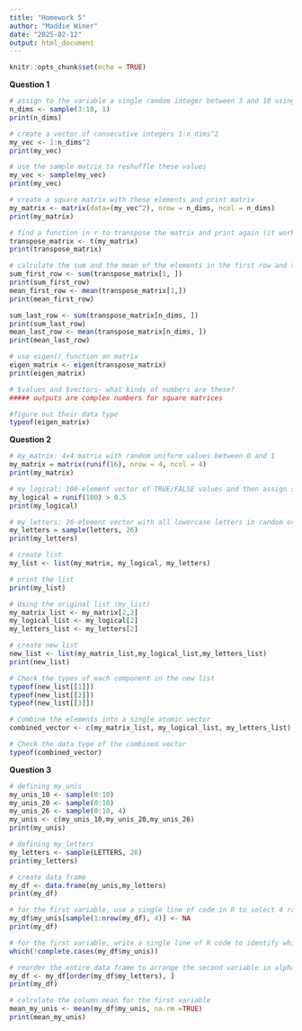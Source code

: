 ```yaml
---
title: "Homework 5"
author: "Maddie Winer"
date: "2025-02-12"
output: html_document
---
```


```r
knitr::opts_chunk$set(echo = TRUE)
```

**Question 1**
```r
# assign to the variable a single random integer between 3 and 10 using sample function
n_dims <- sample(3:10, 1)
print(n_dims)

# create a vector of consecutive integers 1:n_dims^2
my_vec <- 1:n_dims^2
print(my_vec)

# use the sample matrix to reshuffle these values
my_vec <- sample(my_vec)
print(my_vec)

# create a square matrix with these elements and print matrix
my_matrix <- matrix(data=(my_vec^2), nrow = n_dims, ncol = n_dims)
print(my_matrix)

# find a function in r to transpose the matrix and print again (it worked! it transposed the matrix!)
transpose_matrix <- t(my_matrix)
print(transpose_matrix)

# calculate the sum and the mean of the elements in the first row and then the last row
sum_first_row <- sum(transpose_matrix[1, ])
print(sum_first_row)
mean_first_row <- mean(transpose_matrix[1,])
print(mean_first_row)

sum_last_row <- sum(transpose_matrix[n_dims, ])
print(sum_last_row)
mean_last_row <- mean(transpose_matrix[n_dims, ])
print(mean_last_row)

# use eigen() function on matrix
eigen_matrix <- eigen(transpose_matrix)
print(eigen_matrix)

# $values and $vectors- what kinds of numbers are these?
##### outputs are complex numbers for square matrices

#figure out their data type
typeof(eigen_matrix)


```

**Question 2**
```r
# my_matrix: 4x4 matrix with random uniform values between 0 and 1
my_matrix = matrix(runif(16), nrow = 4, ncol = 4)
print(my_matrix)

# my_logical: 100-element vector of TRUE/FALSE values and then assign some inequality (0.5)
my_logical = runif(100) > 0.5 
print(my_logical)

# my_letters: 26-element vector with all lowercase letters in random order
my_letters = sample(letters, 26)
print(my_letters)

# create list
my_list <- list(my_matrix, my_logical, my_letters)

# print the list
print(my_list)

# Using the original list (my_list)
my_matrix_list <- my_matrix[2,2]
my_logical_list <- my_logical[2]
my_letters_list <- my_letters[2]

# create new list
new_list <- list(my_matrix_list,my_logical_list,my_letters_list)
print(new_list)

# Check the types of each component in the new list
typeof(new_list[[1]]) 
typeof(new_list[[2]]) 
typeof(new_list[[3]]) 

# Combine the elements into a single atomic vector
combined_vector <- c(my_matrix_list, my_logical_list, my_letters_list)

# Check the data type of the combined vector
typeof(combined_vector)


```


**Question 3**

```r
# defining my_unis
my_unis_10 <- sample(0:10)
my_unis_20 <- sample(0:10)
my_unis_26 <- sample(0:10, 4)
my_unis <- c(my_unis_10,my_unis_20,my_unis_26)
print(my_unis)

# defining my_letters
my_letters <- sample(LETTERS, 26)
print(my_letters)

# create data frame
my_df <- data.frame(my_unis,my_letters)
print(my_df)

# for the first variable, use a single line of code in R to select 4 random rows and replace the numerical values in those rows with NA
my_df$my_unis[sample(1:nrow(my_df), 4)] <- NA
print(my_df)

# for the first variable, write a single line of R code to identify which rows have the missing values
which(!complete.cases(my_df$my_unis))

# reorder the entire data frame to arrange the second variable in alphabetical order
my_df <- my_df[order(my_df$my_letters), ]
print(my_df)

# calculate the column mean for the first variable
mean_my_unis <- mean(my_df$my_unis, na.rm =TRUE)
print(mean_my_unis)

```


